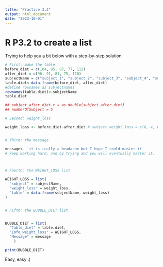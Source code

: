 ```yaml
---
title: "Practice 3.2"
output: html_document
date: "2023-10-01"
---
```

# R P3.2  to create a list

Trying to help you a bit below with a step-by-step solution

```r
# First: make the table
before_diet = c(104, 95, 87, 77, 112)
after_diet = c(96, 91, 81, 75, 118)
subjectName = c("subject_1", "subject_2", "subject_3", "subject_4", "subject_5")
table.diet<-data.frame(before_diet, after_diet)
#define rownames as subjectnames
rownames(table.diet)<-subjectName
table.diet

## subject_after_diet.c = as.double(subject_after_diet)
## numberOfSubject = 5

# Second: weight_loss

weight_loss <- before_diet-after_diet # subject_weight_loss = c(8, 4, 6, 2, -6)


# Third: the message

message<- 'it is really a headache but I hope I could master it'
# keep working hard, and by trying and you will eventually master it.



# Fourth: the WEIGHT_LOSS list

WEIGHT_LOSS = list(
  "subject" = subjectName,
  "weight_loss" = weight_loss,
  "table" = data.frame(subjectName, weight_loss)
)


# Fifth: the BUBBLE_DIET list


BUBBLE_DIET = list(
  "Table_diet" = table.diet,
  "Info_weight_loss" = WEIGHT_LOSS,
  "Message" = message
    )

print(BUBBLE_DIET)
```

Easy, easy :)
